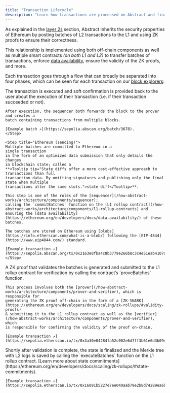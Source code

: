 ```yaml
---
title: "Transaction Lifecycle"
description: "Learn how transactions are processed on Abstract and finalized on Ethereum."
---
```


As explained in the [layer 2s](/how-abstract-works/architecture/layer-2s)
section, Abstract inherits the security properties of Ethereum by posting
batches of L2 transactions to the L1 and using ZK proofs to ensure their correctness.

This relationship is implemented using both off-chain components as well
as multiple smart contracts _(on both L1 and L2)_ to transfer batches of
transactions, enforce [data availability](https://ethereum.org/en/developers/docs/data-availability/),
ensure the validity of the ZK proofs, and more.

Each transaction goes through a flow that can broadly be separated into four phases,
which can be seen for each transaction on our [block explorers](/tooling/block-explorers):

<Steps>
  <Step title="Abstract (Processed)">
    The transaction is executed and soft confirmation is 
    provided back to the user about the execution of their transaction (i.e. if their transaction succeeded or not).

    After execution, the sequencer both forwards the block to the prover and creates a
    batch containing transactions from multiple blocks.

    [Example batch ↗](https://sepolia.abscan.org/batch/3678).
    </Step>

    <Step title="Ethereum (sending)">
    Multiple batches are committed to Ethereum in a
    single transaction
    in the form of an optimized data submission that only details the changes
    in blockchain state; called a
    **<Tooltip tip="State diffs offer a more cost-effective approach to transactions than full
    transaction data. By omitting signatures and publishing only the final state when multiple
    transactions alter the same slots.">state diff</Tooltip>**.

    This step is one of the roles of the [sequencer](/how-abstract-works/architecture/components/sequencer);
    calling the `commitBatches` function on the [L1 rollup contract](/how-abstract-works/architecture/components/l1-rollup-contracts) and
    ensuring the [data availability](https://ethereum.org/en/developers/docs/data-availability/) of these batches.

    The batches are stored on Ethereum using [blobs](https://info.etherscan.com/what-is-a-blob/) following the [EIP-4844](https://www.eip4844.com/) standard.

    [Example transaction ↗](https://sepolia.abscan.org/tx/0x2163e8fba4c8b3779e266b8c3c4e51eab4107ad9b77d0c65cdc8e168eb14fd4d)
    </Step>

  <Step title="Ethereum (validating)">
    A ZK proof that validates the batches is generated and submitted to the 
    L1 rollup contract for verification by calling the contract&rsquo;s
    `proveBatches` function.

    This process involves both the [prover](/how-abstract-works/architecture/components/prover-and-verifier), which is responsible for
    generating the ZK proof off-chain in the form of a [ZK-SNARK](https://ethereum.org/en/developers/docs/scaling/zk-rollups/#validity-proofs)
    & submitting it to the L1 rollup contract as well as the [verifier](/how-abstract-works/architecture/components/prover-and-verifier), which
    is responsible for confirming the validity of the proof on-chain.

    [Example transaction ↗](https://sepolia.etherscan.io/tx/0x3a30e04284fa52c002e6d7ff3b61e6d3b09d4c56c740162140687edb6405e38c)

  </Step>
  
  <Step title="Ethereum (executing)">
    Shortly after validation is complete, the state is finalized and the Merkle tree with L2 logs is saved
    by calling the `executeBatches` function on the L1 rollup contract. [Learn more about state commitments](https://ethereum.org/en/developers/docs/scaling/zk-rollups/#state-commitments).
    
    [Example transaction ↗](https://sepolia.etherscan.io/tx/0x16891b5227e7ee040aab79e2b8d74289ea6b9b65c83680d533f03508758576e6)
  </Step>
</Steps>
